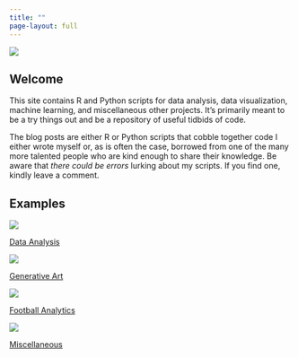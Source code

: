 ```yaml
---
title: ""
page-layout: full
---
```


![](images/white_sands.png)

::: top-left
## Welcome

This site contains R and Python scripts for data analysis, data visualization, machine learning, and miscellaneous other projects. It's primarily meant to be a try things out and be a repository of useful tidbids of code.
:::

::: center-text
The blog posts are either R or Python scripts that cobble together code I either wrote myself or, as is often the case, borrowed from one of the many more talented people who are kind enough to share their knowledge. Be aware that *there could be errors* lurking about my scripts. If you find one, kindly leave a comment.

## Examples
:::

::: {.grid .center-text}
::: g-col-6
![](images/unsplash-computer.jpg)

[Data Analysis](https://jfking.quarto.pub/tutorial/slr.html){.btn .btn-success role="button"}
:::

::: g-col-6
![](images/collatz.png)

[Generative Art](https://jfking.quarto.pub/posts/collatz/){.btn .btn-success role="button"}
:::

::: g-col-6
![](images/unsplash-football.jpg)

[Football Analytics](https://jfking.quarto.pub/posts/adjusted_stats/){.btn .btn-success role="button"}
:::

::: g-col-6
![](images/unsplash-lights.jpg)

[Miscellaneous](https://jfking.quarto.pub/posts/decipher/){.btn .btn-success role="button"}
:::
:::
